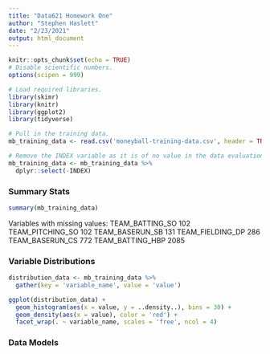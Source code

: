 ```yaml
---
title: "Data621 Homework One"
author: "Stephen Haslett"
date: "2/23/2021"
output: html_document
---
```


```r
knitr::opts_chunk$set(echo = TRUE)
# Disable scientific numbers.
options(scipen = 999)

# Load required libraries.
library(skimr)
library(knitr)
library(ggplot2)
library(tidyverse)
```



```r
# Pull in the training data.
mb_training_data <- read.csv('moneyball-training-data.csv', header = TRUE)

# Remove the INDEX variable as it is of no value in the data evaluation.
mb_training_data <- mb_training_data %>% 
  dplyr::select(-INDEX)
```

### Summary Stats

```r
summary(mb_training_data)
```

Variables with missing values:
TEAM_BATTING_SO 102
TEAM_PITCHING_SO 102
TEAM_BASERUN_SB 131
TEAM_FIELDING_DP 286
TEAM_BASERUN_CS 772
TEAM_BATTING_HBP 2085


### Variable Distributions

```r
distribution_data <- mb_training_data %>%
  gather(key = 'variable_name', value = 'value')

ggplot(distribution_data) + 
  geom_histogram(aes(x = value, y = ..density..), bins = 30) + 
  geom_density(aes(x = value), color = 'red') +
  facet_wrap(. ~ variable_name, scales = 'free', ncol = 4)
```


### Data Models

```r

```





